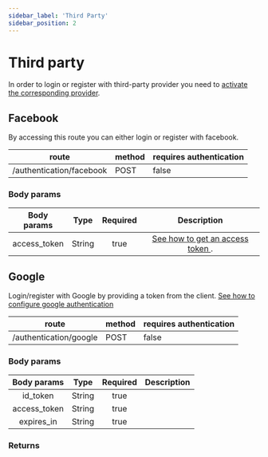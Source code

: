 ```yaml
---
sidebar_label: 'Third Party'
sidebar_position: 2
---
```

# Third party
In order to login or register with third-party provider you need to [activate the corresponding provider](../../config#third-party-configuration).

## Facebook
By accessing this route you can either login or register with facebook.

| route             | method |       requires authentication |
| -----------       | -----------   | ----------- |
| /authentication/facebook      | POST       |  false

### Body params
| Body params | Type | Required | Description
| :-----------------: | :----: | :---------------------: | :---------------------: |
| access_token |  String   |      true   | [See how to get an access token ](https://developers.facebook.com/docs/facebook-login/access-tokens/#usertokens).

## Google
Login/register with Google by providing a token from the client.
[See how to configure google authentication](../../config/#google)

| route             | method |       requires authentication |
| -----------       | -----------   | ----------- |
| /authentication/google      | POST       |  false

### Body params
| Body params | Type | Required | Description
| :-----------------: | :----: | :---------------------: | :---------------------: |
| id_token |  String   |      true   |
| access_token |  String   |      true   |
| expires_in |  String   |      true   |

### Returns
